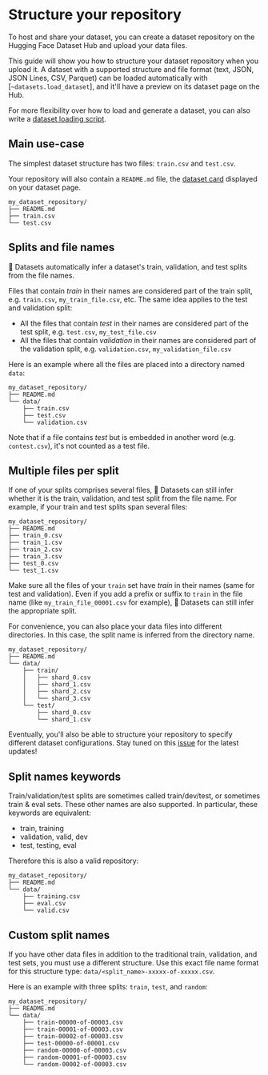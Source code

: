 # Structure your repository

To host and share your dataset, you can create a dataset repository on the Hugging Face Dataset Hub and upload your data files.

This guide will show you how to structure your dataset repository when you upload it.
A dataset with a supported structure and file format (text, JSON, JSON Lines, CSV, Parquet) can be loaded automatically with [`~datasets.load_dataset`], and it'll have a preview on its dataset page on the Hub.

For more flexibility over how to load and generate a dataset, you can also write a [dataset loading script](./dataset_script).

## Main use-case

The simplest dataset structure has two files: `train.csv` and `test.csv`.

Your repository will also contain a `README.md` file, the [dataset card](dataset_card) displayed on your dataset page.

```
my_dataset_repository/
├── README.md
├── train.csv
└── test.csv
```

## Splits and file names

🤗 Datasets automatically infer a dataset's train, validation, and test splits from the file names.

Files that contain *train* in their names are considered part of the train split, e.g. `train.csv`, `my_train_file.csv`, etc.
The same idea applies to the test and validation split:

- All the files that contain *test* in their names are considered part of the test split, e.g. `test.csv`, `my_test_file.csv`
- All the files that contain *validation* in their names are considered part of the validation split, e.g. `validation.csv`, `my_validation_file.csv`

Here is an example where all the files are placed into a directory named `data`:

```
my_dataset_repository/
├── README.md
└── data/
    ├── train.csv
    ├── test.csv
    └── validation.csv
```

Note that if a file contains *test* but is embedded in another word (e.g. `contest.csv`), it's not counted as a test file.

## Multiple files per split

If one of your splits comprises several files, 🤗 Datasets can still infer whether it is the train, validation, and test split from the file name.
For example, if your train and test splits span several files:

```
my_dataset_repository/
├── README.md
├── train_0.csv
├── train_1.csv
├── train_2.csv
├── train_3.csv
├── test_0.csv
└── test_1.csv
```

Make sure all the files of your `train` set have *train* in their names (same for test and validation).
Even if you add a prefix or suffix to `train` in the file name (like `my_train_file_00001.csv` for example),
🤗 Datasets can still infer the appropriate split.

For convenience, you can also place your data files into different directories.
In this case, the split name is inferred from the directory name.

```
my_dataset_repository/
├── README.md
└── data/
    ├── train/
    │   ├── shard_0.csv
    │   ├── shard_1.csv
    │   ├── shard_2.csv
    │   └── shard_3.csv
    └── test/
        ├── shard_0.csv
        └── shard_1.csv
```

<Tip>

Eventually, you'll also be able to structure your repository to specify different dataset configurations. Stay tuned on this [issue](https://github.com/huggingface/datasets/issues/4578) for the latest updates! 

</Tip>

## Split names keywords

Train/validation/test splits are sometimes called train/dev/test, or sometimes train & eval sets.
These other names are also supported.
In particular, these keywords are equivalent:

- train, training
- validation, valid, dev
- test, testing, eval

Therefore this is also a valid repository:

```
my_dataset_repository/
├── README.md
└── data/
    ├── training.csv
    ├── eval.csv
    └── valid.csv
```


## Custom split names

If you have other data files in addition to the traditional train, validation, and test sets, you must use a different structure.
Use this exact file name format for this structure type: `data/<split_name>-xxxxx-of-xxxxx.csv`.

Here is an example with three splits: `train`, `test`, and `random`:

```
my_dataset_repository/
├── README.md
└── data/
    ├── train-00000-of-00003.csv
    ├── train-00001-of-00003.csv
    ├── train-00002-of-00003.csv
    ├── test-00000-of-00001.csv
    ├── random-00000-of-00003.csv
    ├── random-00001-of-00003.csv
    └── random-00002-of-00003.csv
```
